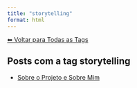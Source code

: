 ```yaml
---
title: "storytelling"
format: html
---
```


[⬅ Voltar para Todas as Tags](../tags.qmd)

## Posts com a tag **storytelling**

- [Sobre o Projeto e Sobre Mim](/posts/sobre/sobre-o-blog.html)
